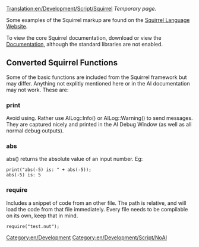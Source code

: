 [[Translation:en/Development/Script/Squirrel]]
''Temporary page.''

Some examples of the Squirrel markup are found on the [http://squirrel-lang.org/ Squirrel Language Website].

To view the core Squirrel documentation, download or view the [http://squirrel-lang.org/#doc Documentation], although the standard libraries are not enabled.

== Converted Squirrel Functions ==

Some of the basic functions are included from the Squirrel framework but may differ. Anything not explitly mentioned here or in the AI documentation may not work. These are:

=== print ===

Avoid using. Rather use AILog::Info() or AILog::Warning() to send messages. They are captured nicely and printed in the AI Debug Window (as well as all normal debug outputs).

=== abs ===

abs() returns the absolute value of an input number. Eg:

 print("abs(-5) is: " + abs(-5));
 abs(-5) is: 5

=== require ===

Includes a snippet of code from an other file. The path is relative, and will load the code from that file immediately. Every file needs to be compilable on its own, keep that in mind.

 require("test.nut");

[[Category:en/Development]]
[[Category:en/Development/Script/NoAI]]